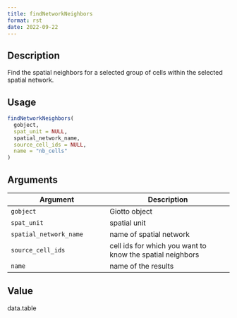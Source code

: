 ```yaml
--- 
title: findNetworkNeighbors 
format: rst 
date: 2022-09-22 
--- 
```


## Description

Find the spatial neighbors for a selected group of cells within the selected spatial network.


## Usage

```r
findNetworkNeighbors(
  gobject,
  spat_unit = NULL,
  spatial_network_name,
  source_cell_ids = NULL,
  name = "nb_cells"
)
```


## Arguments

Argument      |Description
------------- |----------------
`gobject`     |     Giotto object
`spat_unit`     |     spatial unit
`spatial_network_name`     |     name of spatial network
`source_cell_ids`     |     cell ids for which you want to know the spatial neighbors
`name`     |     name of the results


## Value

data.table


